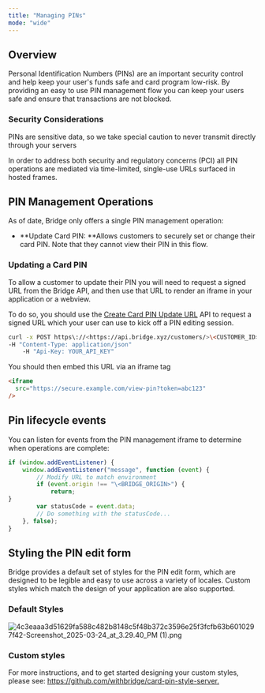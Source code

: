 ```yaml
---
title: "Managing PINs"
mode: "wide"
---
```


## **Overview**

Personal Identification Numbers (PINs) are an important security control and help keep your user's funds safe and card program low-risk. By providing an easy to use PIN management flow you can keep your users safe and ensure that transactions are not blocked.

### **Security Considerations**

PINs are sensitive data, so we take special caution to never transmit directly through your servers

In order to address both security and regulatory concerns (PCI) all PIN operations are mediated via time-limited, single-use URLs surfaced in hosted frames.

## **PIN Management Operations**

As of date, Bridge only offers a single PIN management operation:

- \*\*Update Card PIN: \*\*Allows customers to securely set or change their card PIN. Note that they cannot view their PIN in this flow.

### **Updating a Card PIN**

To allow a customer to update their PIN you will need to request a signed URL from the Bridge API, and then use that URL to render an iframe in your application or a webview.

To do so, you should use the [Create Card PIN Update URL](/api-reference/cards/create-card-pin-update-url) API to request a signed URL which your user can use to kick off a PIN editing session.

```bash
curl -x POST https\://<https://api.bridge.xyz/customers/>\<CUSTOMER_ID>/card_accounts/\<CARD_ACCOUNT_ID>/pin  
-H "Content-Type: application/json"  
 	-H "Api-Key: YOUR_API_KEY"
```

You should then embed this URL via an iframe tag

```html
<iframe 
  src="https://secure.example.com/view-pin?token=abc123"
/>
```

## **Pin lifecycle events**

You can listen for events from the PIN management iframe to determine when operations are complete:

```javascript
if (window.addEventListener) {  
	window.addEventListener("message", function (event) {  
    	// Modify URL to match environment  
    	if (event.origin !== "\<BRIDGE_ORIGIN>") {  
        	return;  
}  
    	var statusCode = event.data;  
    	// Do something with the statusCode...  
	}, false);  
}
```

## **Styling the PIN edit form**

Bridge provides a default set of styles for the PIN edit form, which are designed to be legible and easy to use across a variety of locales. Custom styles which match the design of your application are also supported.

### **Default Styles**

![4c3eaaa3d51629fa588c482b8148c5f48b372c3596e25f3fcfb63b6010297f42-Screenshot_2025-03-24_at_3.29.40_PM (1).png](/images/4c3eaaa3d51629fa588c482b8148c5f48b372c3596e25f3fcfb63b6010297f42-Screenshot_2025-03-24_at_3.29.40_PM\(1\).png)

### **Custom styles**

For more instructions, and to get started designing your custom styles, please see: [<u>https://github.com/withbridge/card-pin-style-server</u>](https://github.com/withbridge/card-pin-style-server)<u>.</u>